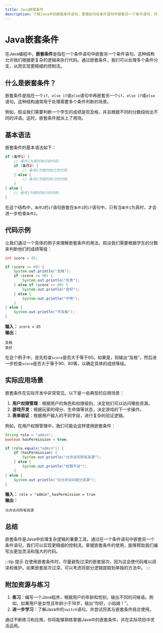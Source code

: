 ```yaml
---
title: Java嵌套条件
description: 了解Java中的嵌套条件语句，掌握如何在条件语句中嵌套另一个条件语句，并通过实际案例加深理解。
---
```


# Java嵌套条件

在Java编程中，**嵌套条件**是指在一个条件语句中嵌套另一个条件语句。这种结构允许我们根据更复杂的逻辑来执行代码。通过嵌套条件，我们可以处理多个条件分支，从而实现更精细的控制流。

## 什么是嵌套条件？

嵌套条件是指在一个`if`、`else if`或`else`语句中再嵌套另一个`if`、`else if`或`else`语句。这种结构通常用于处理需要多个条件判断的场景。

例如，假设我们需要判断一个学生的成绩是否及格，并且根据不同的分数段给出不同的评语。这时，嵌套条件就派上了用场。

## 基本语法

嵌套条件的基本语法如下：

```java
if (条件1) {
    // 条件1为真时执行的代码
    if (条件2) {
        // 条件2为真时执行的代码
    } else {
        // 条件2为假时执行的代码
    }
} else {
    // 条件1为假时执行的代码
}
```

在这个结构中，`条件2`的`if`语句嵌套在`条件1`的`if`语句中。只有当`条件1`为真时，才会进一步检查`条件2`。

## 代码示例

让我们通过一个具体的例子来理解嵌套条件的用法。假设我们需要根据学生的分数来判断他们的成绩等级：

```java
int score = 85;

if (score >= 60) {
    System.out.println("及格");
    if (score >= 90) {
        System.out.println("优秀");
    } else if (score >= 80) {
        System.out.println("良好");
    } else {
        System.out.println("中等");
    }
} else {
    System.out.println("不及格");
}
```

**输入：** `score = 85`  
**输出：**
```
及格
良好
```

在这个例子中，首先检查`score`是否大于等于60。如果是，则输出“及格”，然后进一步检查`score`是否大于等于90、80等，以确定具体的成绩等级。

## 实际应用场景

嵌套条件在实际开发中非常常见。以下是一些典型的应用场景：

1. **用户权限管理**：根据用户的角色和权限级别，决定他们可以访问哪些资源。
2. **游戏开发**：根据玩家的得分、生命值等状态，决定游戏的下一步操作。
3. **表单验证**：根据用户输入的不同字段，进行复杂的验证逻辑。

例如，在用户权限管理中，我们可能会这样使用嵌套条件：

```java
String role = "admin";
boolean hasPermission = true;

if (role.equals("admin")) {
    if (hasPermission) {
        System.out.println("允许访问所有资源");
    } else {
        System.out.println("权限不足");
    }
} else {
    System.out.println("仅允许访问部分资源");
}
```

**输入：** `role = "admin"`, `hasPermission = true`  
**输出：**
```
允许访问所有资源
```

## 总结

嵌套条件是Java中处理复杂逻辑的重要工具。通过在一个条件语句中嵌套另一个条件语句，我们可以实现更精细的控制流。掌握嵌套条件的使用，能够帮助我们编写出更加灵活和强大的代码。

:::tip 提示
在使用嵌套条件时，尽量避免过深的嵌套层次，因为这会使代码难以阅读和维护。如果嵌套层次过深，可以考虑将部分逻辑提取到单独的方法中。
:::

## 附加资源与练习

1. **练习**：编写一个Java程序，根据用户的年龄和性别，输出不同的问候语。例如，如果用户是女性且年龄小于18岁，输出“你好，小姑娘！”。
2. **进一步学习**：了解Java中的`switch`语句，并尝试将其与嵌套条件结合使用。

通过不断练习和应用，你将能够熟练掌握Java中的嵌套条件，并在实际项目中灵活运用。